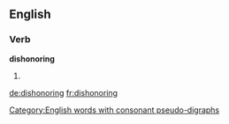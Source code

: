 ==English==

===Verb===
'''dishonoring'''

# {{present participle of|[[dishonor]]}}

[[Category:English words with consonant pseudo-digraphs]]

[[de:dishonoring]]
[[fr:dishonoring]]
